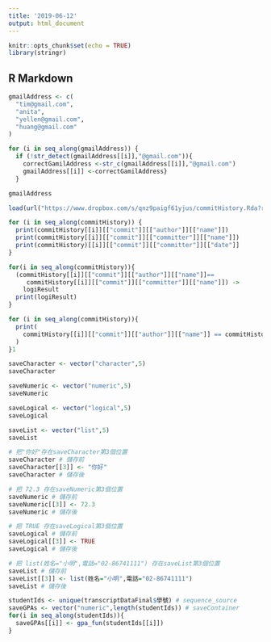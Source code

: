 ```yaml
---
title: '2019-06-12'
output: html_document
---
```


```r
knitr::opts_chunk$set(echo = TRUE)
library(stringr)
```

## R Markdown

```r
gmailAddress <- c(
  "tim@gmail.com",
  "anita",
  "yellen@gmail.com",
  "huang@gmail.com"
)
```

```r
for (i in seq_along(gmailAddress)) {
  if (!str_detect(gmailAddress[[i]],"@gmail.com")){
    correctGamilAddress <-str_c(gmailAddress[[i]],"@gmail.com")
    gmailAddress[[i]] <-correctGamilAddress}
  }
```

```r
gmailAddress
```
```r
load(url("https://www.dropbox.com/s/qnz9paigf61yjus/commitHistory.Rda?raw=1"))
```

```r
for (i in seq_along(commitHistory)) {
  print(commitHistory[[i]][["commit"]][["author"]][["name"]])
  print(commitHistory[[i]][["commit"]][["committer"]][["name"]])
  print(commitHistory)[[i]][["commit"]][["committer"]][["date"]]
}
```

```r
for(i in seq_along(commitHistory)){
  (commitHistory[[i]][["commit"]][["author"]][["name"]]==
     commitHistory[[i]][["commit"]][["committer"]][["name"]]) ->
    logiResult
  print(logiResult)  
}
```

```r
for (i in seq_along(commitHistory)){
  print(
    commitHistory[[i]][["commit"]][["author"]][["name"]] == commitHistory[[i]][["commit"]][["committer"]][["name"]]
  )
}1
```

```r
saveCharacter <- vector("character",5)
saveCharacter

saveNumeric <- vector("numeric",5)
saveNumeric

saveLogical <- vector("logical",5)
saveLogical

saveList <- vector("list",5)
saveList
```
```r
# 把"你好"存在saveCharacter第3個位置
saveCharacter # 儲存前
saveCharacter[[3]] <- "你好"
saveCharacter # 儲存後

# 把 72.3 存在saveNumeric第3個位置
saveNumeric # 儲存前
saveNumeric[[3]] <- 72.3
saveNumeric # 儲存後

# 把 TRUE 存在saveLogical第3個位置
saveLogical # 儲存前
saveLogical[[3]] <- TRUE
saveLogical # 儲存後

# 把 list(姓名="小明",電話="02-86741111") 存在saveList第3個位置
saveList # 儲存前
saveList[[3]] <- list(姓名="小明",電話="02-86741111")
saveList # 儲存後
```

```r
studentIds <- unique(transcriptDataFinal$學號) # sequence_source
saveGPAs <- vector("numeric",length(studentIds)) # saveContainer
for(i in seq_along(studentIds)){
  saveGPAs[[i]] <- gpa_fun(studentIds[[i]])
}
```

```r

```


